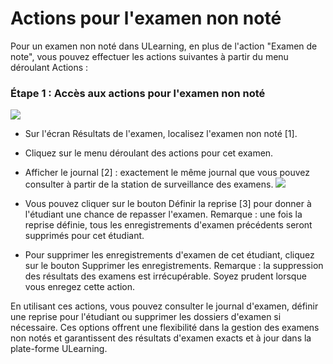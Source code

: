 
# Actions pour l'examen non noté 

 Pour un examen non noté dans ULearning, en plus de l'action "Examen de note", vous pouvez effectuer les actions suivantes à partir du menu déroulant Actions : 

 ### Étape 1 : Accès aux actions pour l'examen non noté 
 
 ![]( /img/utest/teacher/result05.png) 
 - Sur l'écran Résultats de l'examen, localisez l'examen non noté [1]. 
 - Cliquez sur le menu déroulant des actions pour cet examen. 
 
 - Afficher le journal [2] : exactement le même journal que vous pouvez consulter à partir de la station de surveillance des examens. 
 ![]( /img/utest/teacher/result06.png) 
 
 - Vous pouvez cliquer sur le bouton Définir la reprise [3] pour donner à l'étudiant une chance de repasser l'examen. 
 Remarque : une fois la reprise définie, tous les enregistrements d'examen précédents seront supprimés pour cet étudiant. 
 
 - Pour supprimer les enregistrements d'examen de cet étudiant, cliquez sur le bouton Supprimer les enregistrements. 
 Remarque : la suppression des résultats des examens est irrécupérable. Soyez prudent lorsque vous enregez cette action. 
 
 En utilisant ces actions, vous pouvez consulter le journal d'examen, définir une reprise pour l'étudiant ou supprimer les dossiers d'examen si nécessaire. Ces options offrent une flexibilité dans la gestion des examens non notés et garantissent des résultats d'examen exacts et à jour dans la plate-forme ULearning.
